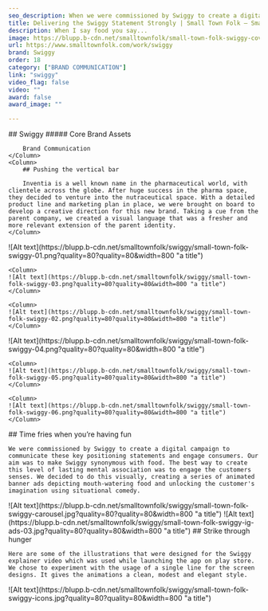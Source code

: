 ```yaml
---
seo_description: When we were commissioned by Swiggy to create a digital campaign we created a series of animated banner ads depicting mouth-watering food and unlocking the customer's imagination using situational comedy.
title: Delivering the Swiggy Statement Strongly | Small Town Folk — Small Town Folk
description: When I say food you say...
image: https://blupp.b-cdn.net/smalltownfolk/small-town-folk-swiggy-cover.jpg?quality=80
url: https://www.smalltownfolk.com/work/swiggy
brand: Swiggy 
order: 18
category: ["BRAND COMMUNICATION"]
link: "swiggy"
video_flag: false
video: ""
award: false
award_image: ""

---
```


<Column2>
    <Column>
        ## Swiggy
        ##### Core Brand Assets

        Brand Communication
    </Column>
    <Column>  
        ## Pushing the vertical bar
        
        Inventia is a well known name in the pharmaceutical world, with clientele across the globe. After huge success in the pharma space, they decided to venture into the nutraceutical space. With a detailed product line and marketing plan in place, we were brought on board to develop a creative direction for this new brand. Taking a cue from the parent company, we created a visual language that was a fresher and more relevant extension of the parent identity.
    </Column>
</Column2>

<Column3>
    <Column>
    ![Alt text](https://blupp.b-cdn.net/smalltownfolk/swiggy/small-town-folk-swiggy-01.png?quality=80?quality=80&width=800 "a title") 
    </Column>

    <Column>
    ![Alt text](https://blupp.b-cdn.net/smalltownfolk/swiggy/small-town-folk-swiggy-03.png?quality=80?quality=80&width=800 "a title")
    </Column>

    <Column>
    ![Alt text](https://blupp.b-cdn.net/smalltownfolk/swiggy/small-town-folk-swiggy-02.png?quality=80?quality=80&width=800 "a title")
    </Column>
</Column3>

<Column3>
    <Column>
    ![Alt text](https://blupp.b-cdn.net/smalltownfolk/swiggy/small-town-folk-swiggy-04.png?quality=80?quality=80&width=800 "a title") 
    </Column>

    <Column>
    ![Alt text](https://blupp.b-cdn.net/smalltownfolk/swiggy/small-town-folk-swiggy-05.png?quality=80?quality=80&width=800 "a title")
    </Column>

    <Column>
    ![Alt text](https://blupp.b-cdn.net/smalltownfolk/swiggy/small-town-folk-swiggy-06.png?quality=80?quality=80&width=800 "a title")
    </Column>
</Column3>

<Column>
    ## Time fries when you’re having fun

    We were commissioned by Swiggy to create a digital campaign to communicate these key positioning statements and engage consumers. Our aim was to make Swiggy synonymous with food. The best way to create this level of lasting mental association was to engage the customers senses. We decided to do this visually, creating a series of animated banner ads depicting mouth-watering food and unlocking the customer's imagination using situational comedy.
</Column>

<Column>
    ![Alt text](https://blupp.b-cdn.net/smalltownfolk/swiggy/small-town-folk-swiggy-carousel.jpg?quality=80?quality=80&width=800 "a title") 
</Column>

<Column>
    ![Alt text](https://blupp.b-cdn.net/smalltownfolk/swiggy/small-town-folk-swiggy-ig-ads-03.jpg?quality=80?quality=80&width=800 "a title") 
</Column>

<Column>
    ## Strike through hunger

    Here are some of the illustrations that were designed for the Swiggy explainer video which was used while launching the app on play store. We chose to experiment with the usage of a single line for the screen designs. It gives the animations a clean, modest and elegant style.
</Column>

<Column>
    ![Alt text](https://blupp.b-cdn.net/smalltownfolk/swiggy/small-town-folk-swiggy-icons.jpg?quality=80?quality=80&width=800 "a title") 
</Column>

